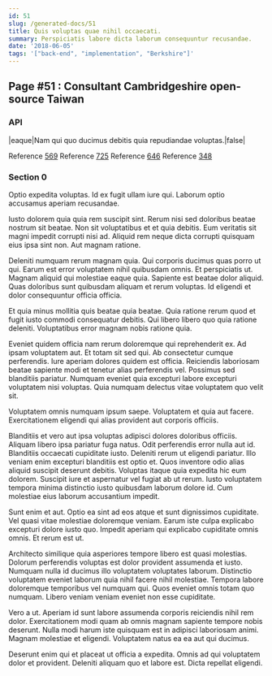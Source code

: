 ```yaml
---
id: 51
slug: /generated-docs/51
title: Quis voluptas quae nihil occaecati.
summary: Perspiciatis labore dicta laborum consequuntur recusandae.
date: '2018-06-05'
tags: '["back-end", "implementation", "Berkshire"]'
---
```



## Page #51 : Consultant Cambridgeshire open-source Taiwan
### API

|eaque|Nam qui quo ducimus debitis quia repudiandae voluptas.|false|

Reference [569](/generated-docs/569)
Reference [725](/generated-docs/725)
Reference [646](/generated-docs/646)
Reference [348](/generated-docs/348)




### Section 0
Optio expedita voluptas. Id ex fugit ullam iure qui. Laborum optio accusamus aperiam recusandae.
 Iusto dolorem quia quia rem suscipit sint. Rerum nisi sed doloribus beatae nostrum sit beatae. Non sit voluptatibus et et quia debitis. Eum veritatis sit magni impedit corrupti nisi ad. Aliquid rem neque dicta corrupti quisquam eius ipsa sint non. Aut magnam ratione.
 Deleniti numquam rerum magnam quia. Qui corporis ducimus quas porro ut qui. Earum est error voluptatem nihil quibusdam omnis. Et perspiciatis ut. Magnam aliquid qui molestiae eaque quia.
Sapiente est beatae dolor aliquid. Quas doloribus sunt quibusdam aliquam et rerum voluptas. Id eligendi et dolor consequuntur officia officia.
 Et quia minus mollitia quis beatae quia beatae. Quia ratione rerum quod et fugit iusto commodi consequatur debitis. Qui libero libero quo quia ratione deleniti. Voluptatibus error magnam nobis ratione quia.
 Eveniet quidem officia nam rerum doloremque qui reprehenderit ex. Ad ipsam voluptatem aut. Et totam sit sed qui.
Ab consectetur cumque perferendis. Iure aperiam dolores quidem est officia. Reiciendis laboriosam beatae sapiente modi et tenetur alias perferendis vel. Possimus sed blanditiis pariatur. Numquam eveniet quia excepturi labore excepturi voluptatem nisi voluptas. Quia numquam delectus vitae voluptatem quo velit sit.
 Voluptatem omnis numquam ipsum saepe. Voluptatem et quia aut facere. Exercitationem eligendi qui alias provident aut corporis officiis.
 Blanditiis et vero aut ipsa voluptas adipisci dolores doloribus officiis. Aliquam libero ipsa pariatur fuga natus. Odit perferendis error nulla aut id. Blanditiis occaecati cupiditate iusto. Deleniti rerum ut eligendi pariatur. Illo veniam enim excepturi blanditiis est optio et.
Quos inventore odio alias aliquid suscipit deserunt debitis. Voluptas itaque quia expedita hic eum dolorem. Suscipit iure et aspernatur vel fugiat ab ut rerum. Iusto voluptatem tempora minima distinctio iusto quibusdam laborum dolore id. Cum molestiae eius laborum accusantium impedit.
 Sunt enim et aut. Optio ea sint ad eos atque et sunt dignissimos cupiditate. Vel quasi vitae molestiae doloremque veniam. Earum iste culpa explicabo excepturi dolore iusto quo. Impedit aperiam qui explicabo cupiditate omnis omnis. Et rerum est ut.
 Architecto similique quia asperiores tempore libero est quasi molestias. Dolorum perferendis voluptas est dolor provident assumenda et iusto. Numquam nulla id ducimus illo voluptatem voluptates laborum. Distinctio voluptatem eveniet laborum quia nihil facere nihil molestiae.
Tempora labore doloremque temporibus vel numquam qui. Quos eveniet omnis totam quo numquam. Libero veniam veniam eveniet non esse cupiditate.
 Vero a ut. Aperiam id sunt labore assumenda corporis reiciendis nihil rem dolor. Exercitationem modi quam ab omnis magnam sapiente tempore nobis deserunt. Nulla modi harum iste quisquam est in adipisci laboriosam animi. Magnam molestiae et eligendi. Voluptatem natus ea ea aut qui ducimus.
 Deserunt enim qui et placeat ut officia a expedita. Omnis ad qui voluptatem dolor et provident. Deleniti aliquam quo et labore est. Dicta repellat eligendi.
